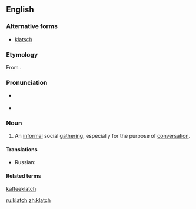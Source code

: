 ==English==
===Alternative forms===
*[[klatsch]]

===Etymology===
From {{etyl|de|en}} {{term|Klatsch||gossip|lang=de}}.

===Pronunciation===
* {{a|UK}} {{IPA|/klatʃ/}}
* {{a|US}} {{IPA|/klætʃ/}}

===Noun===
{{en-noun|es|pl2=klatchs}}

# An [[informal]] social [[gathering]], especially for the purpose of [[conversation]].

====Translations====
{{trans-top|informal social gathering}}
* Russian: {{t|ru|посиделки}}
{{trans-mid}}
{{trans-bottom}}

====Related terms====
[[kaffeeklatch]]

[[ru:klatch]]
[[zh:klatch]]